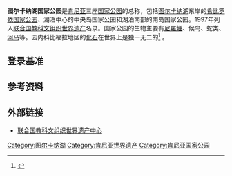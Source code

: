 {{世界遗产概要表
|site_img = Image:Lake turkana.jpg
|site_img_capt = 图尔卡纳湖
|site_img_width = 275px
|zh_name =图尔卡纳湖国家公园
|en_name = Lake Turkana National Parks
|fr_name = Parcs nationaux du Lac Turkana
| country = {{KEN}}
| Region = 非洲
|area = 1614.85km²
|criterion_n = (8),(10)
|rg_year = 1997年
|ex_rg_year = 2001年
|iucn = II 
|remarks = 
|ID = 801
|map_img = 
|map_img_width = 275px
|Coor={{coord|3.05|N|36.0167|E|source:kolossus-ptwiki|display=inline,title}}
|}}

'''图尔卡纳湖国家公园'''是[[肯尼亚|肯尼亚]]三座[[国家公园|国家公园]]的总称，包括[[图尔卡纳湖|图尔卡纳湖]]东岸的[[希比罗依国家公园|希比罗依国家公园]]、湖泊中心的中央岛国家公园和湖泊南部的南岛国家公园。1997年列入[[联合国教科文组织|联合国教科文组织]][[世界遗产|世界遗产]]名录。国家公园的生物主要有[[尼羅鱷|尼羅鱷]]、候鸟、蛇类、[[河马|河马]]等。园内科比福拉地区的[[化石|化石]]在世界上是独一无二的<ref>{{cite web|title=图尔卡纳湖国家公园|url=http://www.tripdv.com/view/v/zl_34307.html|accessdate=2011-06-05|deadurl=yes|archiveurl=https://web.archive.org/web/20100916092749/http://www.tripdv.com/view/v/zl_34307.html|archivedate=2010-09-16}}</ref> 。

==登录基准==
{{世界遗产基准|8|10}}

==参考资料==
{{reflist}}

==外部链接==
* [http://whc.unesco.org/en/list/801 联合国教科文组织世界遗产中心]{{Wayback|url=http://whc.unesco.org/en/list/801 |date=20181224214955 }}

{{肯亞國家公園}}
{{肯尼亚世界遗产}}
{{世界遗产小作品}}

{{DEFAULTSORT:Turkana}}
[[Category:图尔卡纳湖|Category:图尔卡纳湖]]
[[Category:肯尼亚世界遗产|Category:肯尼亚世界遗产]]
[[Category:肯尼亚国家公园|Category:肯尼亚国家公园]]